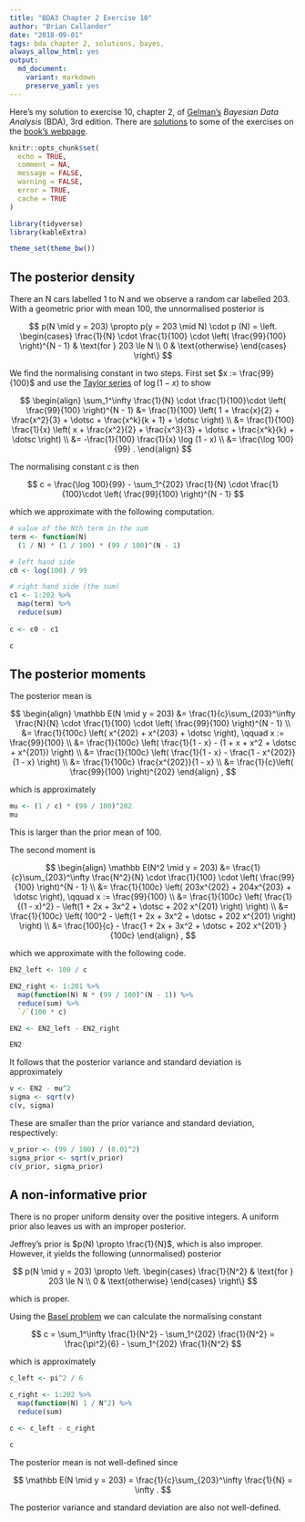 ```yaml
---
title: "BDA3 Chapter 2 Exercise 10"
author: "Brian Callander"
date: "2018-09-01"
tags: bda chapter 2, solutions, bayes, 
always_allow_html: yes
output: 
  md_document:
    variant: markdown
    preserve_yaml: yes
---
```


Here's my solution to exercise 10, chapter 2, of [Gelman's](https://andrewgelman.com/) *Bayesian Data Analysis* (BDA), 3rd edition. There are [solutions](http://www.stat.columbia.edu/~gelman/book/solutions.pdf) to some of the exercises on the [book's webpage](http://www.stat.columbia.edu/~gelman/book/).

<!--more-->

<div style="display:none">
  $\DeclareMathOperator{\dbinomial}{binomial}
   \DeclareMathOperator{\dbern}{Bernoulli}
   \DeclareMathOperator{\dnorm}{normal}
   \DeclareMathOperator{\dgamma}{gamma}
   \DeclareMathOperator{\invlogit}{invlogit}
   \DeclareMathOperator{\logit}{logit}
   \DeclareMathOperator{\dbeta}{beta}$
</div>


```r
knitr::opts_chunk$set(
  echo = TRUE,
  comment = NA,
  message = FALSE,
  warning = FALSE,
  error = TRUE,
  cache = TRUE
)

library(tidyverse)
library(kableExtra)

theme_set(theme_bw())

```

## The posterior density

There an N cars labelled 1 to N and we observe a random car labelled 203. With a geometric prior with mean 100, the unnormalised posterior is

$$
p(N \mid y = 203)
\propto
p(y = 203 \mid N) \cdot p (N)
= 
\left.
  \begin{cases}
    \frac{1}{N} \cdot \frac{1}{100} \cdot \left( \frac{99}{100} \right)^{N - 1} 
    & 
    \text{for } 203 \le N 
    \\
    0
    &
    \text{otherwise}
  \end{cases}
\right\}
$$

We find the normalising constant in two steps. First set $x := \frac{99}{100}$ and use the [Taylor series](https://en.wikipedia.org/wiki/Taylor_series#Natural_logarithm) of $\log(1 - x)$ to show 

$$
\begin{align}
  \sum_1^\infty \frac{1}{N} \cdot \frac{1}{100}\cdot \left( \frac{99}{100} \right)^{N - 1}
  &=
  \frac{1}{100} \left( 1 + \frac{x}{2} + \frac{x^2}{3} + \dotsc + \frac{x^k}{k + 1} + \dotsc \right)
  \\
  &=
  \frac{1}{100} \frac{1}{x} \left(  x + \frac{x^2}{2} + \frac{x^3}{3} + \dotsc + \frac{x^k}{k} + \dotsc   \right)
  \\
  &=
  -\frac{1}{100} \frac{1}{x} \log (1 - x)
  \\
  &=
  \frac{\log 100}{99} 
  .
\end{align}
$$

The normalising constant $c$ is then

$$
  c
  =
  \frac{\log 100}{99} 
  -
  \sum_1^{202} \frac{1}{N} \cdot \frac{1}{100}\cdot \left( \frac{99}{100} \right)^{N - 1}
$$

which we approximate with the following computation.

```r
# value of the Nth term in the sum
term <- function(N) 
  (1 / N) * (1 / 100) * (99 / 100)^(N - 1) 

# left hand side
c0 <- log(100) / 99

# right hand side (the sum)
c1 <- 1:202 %>% 
  map(term) %>% 
  reduce(sum)
  
c <- c0 - c1

c
```


## The posterior moments

The posterior mean is 

$$
\begin{align}
  \mathbb E(N \mid y = 203)
  &=
  \frac{1}{c}\sum_{203}^\infty \frac{N}{N} \cdot \frac{1}{100} \cdot \left( \frac{99}{100} \right)^{N - 1}
  \\
  &=
  \frac{1}{100c} \left( x^{202} + x^{203} + \dotsc \right), \qquad x := \frac{99}{100}
  \\
  &=
  \frac{1}{100c} \left( \frac{1}{1 - x} - (1 + x + x^2 + \dotsc + x^{201}) \right)
  \\
  &=
  \frac{1}{100c} \left( \frac{1}{1 - x} - \frac{1 - x^{202}}{1 - x} \right)
  \\
  &=
  \frac{1}{100c} \frac{x^{202}}{1 - x}
  \\
  &=
  \frac{1}{c}\left( \frac{99}{100} \right)^{202}
\end{align}
,
$$

which is approximately 

```r
mu <- (1 / c) * (99 / 100)^202
mu
```

This is larger than the prior mean of 100.

The second moment is

$$
\begin{align}
  \mathbb E(N^2 \mid y = 203)
  &=
  \frac{1}{c}\sum_{203}^\infty \frac{N^2}{N} \cdot \frac{1}{100} \cdot \left( \frac{99}{100} \right)^{N - 1}
  \\
  &=
  \frac{1}{100c} \left( 203x^{202} + 204x^{203} + \dotsc \right), \qquad x := \frac{99}{100}
  \\
  &=
  \frac{1}{100c} \left( \frac{1}{(1 - x)^2} - \left(1 + 2x + 3x^2 + \dotsc + 202 x^{201} \right) \right)
  \\
  &=
  \frac{1}{100c} \left( 100^2 - \left(1 + 2x + 3x^2 + \dotsc + 202 x^{201} \right) \right)
  \\
  &=
  \frac{100}{c}  - \frac{1 + 2x + 3x^2 + \dotsc + 202 x^{201} }{100c}
\end{align}
,
$$

which we approximate with the following code.

```r
EN2_left <- 100 / c

EN2_right <- 1:201 %>% 
  map(function(N) N * (99 / 100)^(N - 1)) %>% 
  reduce(sum) %>% 
  `/`(100 * c)

EN2 <- EN2_left - EN2_right

EN2
```

It follows that the posterior variance and standard deviation is approximately 

```r
v <- EN2 - mu^2
sigma <- sqrt(v)
c(v, sigma)
```

These are smaller than the prior variance and standard deviation, respectively:

```r
v_prior <- (99 / 100) / (0.01^2)
sigma_prior <- sqrt(v_prior)
c(v_prior, sigma_prior)
```

## A non-informative prior

There is no proper uniform density over the positive integers. A uniform prior also leaves us with an improper posterior. 

Jeffrey's prior is $p(N) \propto \frac{1}{N}$, which is also improper. However, it yields the following (unnormalised) posterior

$$
p(N \mid y = 203)
\propto
\left.
  \begin{cases}
    \frac{1}{N^2} 
    & 
    \text{for } 203 \le N 
    \\
    0
    &
    \text{otherwise}
  \end{cases}
\right\}
$$

which is proper.

Using the [Basel problem](https://en.wikipedia.org/wiki/Basel_problem) we can calculate the normalising constant

$$
c
=
\sum_1^\infty \frac{1}{N^2}
-
\sum_1^{202} \frac{1}{N^2}
=
\frac{\pi^2}{6}
-
\sum_1^{202} \frac{1}{N^2}
$$

which is approximately

```r
c_left <- pi^2 / 6

c_right <- 1:202 %>% 
  map(function(N) 1 / N^2) %>% 
  reduce(sum)

c <- c_left - c_right

c
```


The posterior mean is not well-defined since

$$
\mathbb E(N \mid y = 203)
=
\frac{1}{c}\sum_{203}^\infty \frac{1}{N} 
=
\infty
.
$$

The posterior variance and standard deviation are also not well-defined.